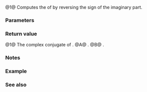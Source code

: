 {{cpp/title|conj{{small|(std::complex)}}}}
{{cpp/numeric/complex/navbar}}
{{dcl begin}}
{{dcl header|complex}}
{{dcl rev multi|num=1|dcl1=
template&lt; class T &gt; 
std::complex&lt;T&gt; conj( const std::complex&lt;T&gt;&amp; z );
|since2=c++20|dcl2=
template&lt; class T &gt; 
constexpr std::complex&lt;T&gt; conj( const std::complex&lt;T&gt;&amp; z );
}}
{{dcl h|[[#Notes|Additional overloads]] {{mark since c++11}}}}
{{dcl header|complex}}
{{dcl rev multi|num=A|dcl1=
std::complex&lt;float&gt;       conj( float f );
std::complex&lt;double&gt;      conj( double f );
std::complex&lt;long double&gt; conj( long double f );
|since2=c++20|dcl2=
constexpr std::complex&lt;float&gt;       conj( float f );
constexpr std::complex&lt;double&gt;      conj( double f );
constexpr std::complex&lt;long double&gt; conj( long double f );
|since3=c++23|dcl3=
template&lt; class FloatingPoint &gt;
constexpr std::complex&lt;FloatingPoint&gt; conj( FloatingPoint f );
}}
{{dcl rev multi|num=B|dcl1=
template&lt; class Integer &gt;
constexpr std::complex&lt;double&gt; conj( Integer i );
|since2=c++20|dcl2=
template&lt; class Integer &gt;
constexpr std::complex&lt;double&gt; conj( Integer i );
}}
{{dcl end}}

@1@ Computes the {{enwiki|Complex conjugate|complex conjugate}} of {{c|z}} by reversing the sign of the imaginary part.

{{rrev|since=c++11|
@A,B@ Additional overloads are provided for all integer and floating-point types, which are treated as complex numbers with zero imaginary component.
}}

===Parameters===
{{par begin}}
{{par|z|complex value}}
{{par|f|floating-point value}}
{{par|i|integer value}}
{{par end}}

===Return value===
@1@ The complex conjugate of {{c|z}}.
@A@ {{c|std::complex(f)}}.
@B@ {{c|std::complex&lt;double&gt;(i)}}.

===Notes===
{{cpp/numeric/complex/additional overload note|conj}}

===Example===
{{example|
|code=
#include &lt;complex&gt;
#include &lt;iostream&gt;

int main()
{
    std::complex&lt;double&gt; z(1.0, 2.0);
    std::cout &lt;&lt; "The conjugate of " &lt;&lt; z &lt;&lt; " is " &lt;&lt; std::conj(z) &lt;&lt; '\n'
              &lt;&lt; "Their product is " &lt;&lt; z * std::conj(z) &lt;&lt; '\n';
}
|output=
The conjugate of (1,2) is (1,-2)
Their product is (5,0)
}}

===See also===
{{dsc begin}}
{{dsc inc|cpp/numeric/complex/dsc abs}}
{{dsc inc|cpp/numeric/complex/dsc norm}}
{{dsc inc|cpp/numeric/complex/dsc polar}}
{{dsc see c|c/numeric/complex/conj}}
{{dsc end}}

{{langlinks|de|es|fr|it|ja|pt|ru|zh}}